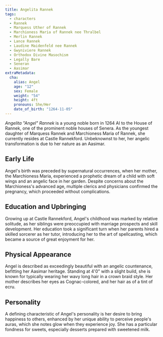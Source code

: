 ```yaml
---
title: Angelita Rannek
tags:
  - characters
  - Rannek
  - Marquess Uther of Rannek
  - Marchioness Maria of Rannek nee Thralbel
  - Merlin Rannek
  - Lance Rannek
  - Laudine Maidenfeld nee Rannek
  - Gwyniviere Rannek
  - Orthodox Divine Masochism
  - Legally Bare
  - Seneran
  - Aasimar
extraMetadata:
  cha:
    alias: Angel
    age: "12"
    sex: Female
    weight: "54"
    height: 4ft
    pronouns: She/Her
    date_of_birth: "1264-11-05"
---
```


_Angelita "Angel" Rannek_ is a young noble born in 1264 AI to the House of
Rannek, one of the prominent noble houses of Senera. As the youngest daughter of
Marquess Rannek and Marchioness Maria of Rannek, she currently resides at Castle
Rannekford. Unbeknownst to her, her angelic transformation is due to her nature
as an Aasimar.

## Early Life

Angel's birth was preceded by supernatural occurrences, when her mother, the
Marchioness Maria, experienced a prophetic dream of a child with soft wings and
an angelic face in her garden. Despite concerns about the Marchioness's advanced
age, multiple clerics and physicians confirmed the pregnancy, which proceeded
without complications.

## Education and Upbringing

Growing up at Castle Rannekford, Angel's childhood was marked by relative
solitude, as her siblings were preoccupied with marriage prospects and skill
development. Her education took a significant turn when her parents hired a
skilled sorcerer as her tutor, introducing her to the art of spellcasting, which
became a source of great enjoyment for her.

## Physical Appearance

Angel is described as exceedingly beautiful with an angelic countenance,
befitting her Aasimar heritage. Standing at 4'0" with a slight build, she is
known for typically wearing her wavy long hair in a crown braid style. Her
mother describes her eyes as Cognac-colored, and her hair as of a tint of ecru.

## Personality

A defining characteristic of Angel's personality is her desire to bring
happiness to others, enhanced by her unique ability to perceive people's auras,
which she notes glow when they experience joy. She has a particular fondness for
sweets, especially desserts prepared with sweetened milk.
